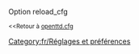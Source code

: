 {{fr/Amorce}}
Option reload_cfg

<small><<Retour à [[fr/Archive/Manual/Settings/Openttd.cfg|openttd.cfg]]</small>
[[Category:fr/Réglages et préférences]]